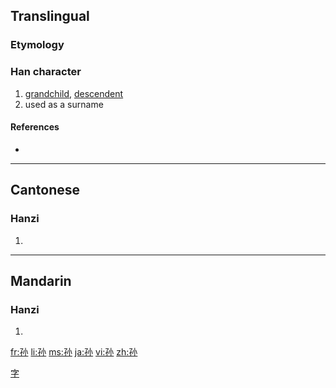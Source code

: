 {{also|孫}}
==Translingual==

===Etymology===
{{Han simp|孫|f=系|t=小}}

===Han character===
{{Han char|rn=39|rad=子|as=03|sn=6|four=|canj=弓木火 (NDF)}}

# [[grandchild]], [[descendent]]
# used as a surname

====References====
* {{Han ref|kx=0278.041|hdz=21010.010|uh=5B59|ud=23385}}

----

==Cantonese==

===Hanzi===
{{yue-hanzi|jyut=|y=syun1|tra=孫}}

# {{defn|Cantonese}}

----

==Mandarin==

===Hanzi===
{{cmn-hanzi|tra=孫|pin=[[sūn]] ([[sun1]])|wg=sun<sup>1</sup>}}

# {{defn|Mandarin}}

[[Category:Chinese surnames|字]]

[[fr:孙]]
[[li:孙]]
[[ms:孙]]
[[ja:孙]]
[[vi:孙]]
[[zh:孙]]